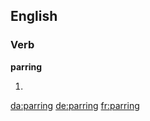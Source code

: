 ==English==

===Verb===
'''parring'''

# {{present participle of|par}}

[[da:parring]]
[[de:parring]]
[[fr:parring]]